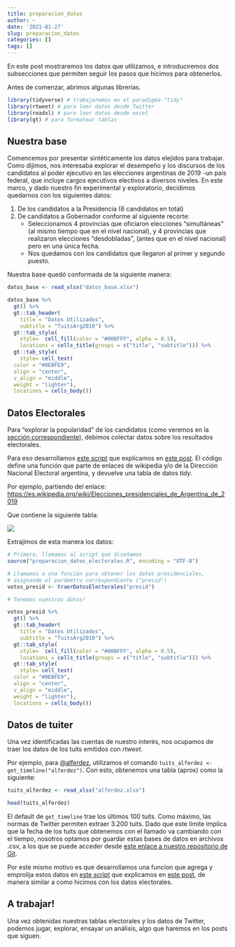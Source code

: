 ```yaml
---
title: preparacion_datos
author: ~
date: '2021-01-27'
slug: preparacion_datos
categories: []
tags: []
---
```


En este post mostraremos los datos que utilizamos, e introduciremos dos subsecciones que permiten seguir los pasos que hicimos para obtenerlos.

Antes de comenzar, abrimos algunas librerías.

```r
library(tidyverse) # trabajaremos en el paradigma "tidy"
library(rtweet) # para leer datos desde Twitter
library(readxl) # para leer datos desde excel
library(gt) # para formatear tablas
```


## Nuestra base

Comencemos por presentar sintéticamente los datos elejidos para trabajar. 
Como dijimos, nos interesaba explorar el desempeño y los discursos de los candidatos al poder ejecutivo en las elecciones argentinas de 2019 -un país federal, que incluye cargos ejecutivos electivos a diversos niveles. 
En este marco, y dado nuestro fin experimental y exploratorio, decidimos quedarnos con los siguientes datos: 

1. De los candidatos a la Presidencia (6 candidatos en total)
2. De candidatos a Gobernador conforme al siguiente recorte:
    + Seleccionamos 4 provincias que oficiaron elecciones "simultáneas" (al mismo tiempo que en el nivel nacional), y 4 provincias que realizaron elecciones "desdobladas", (antes que en el nivel nacional) pero en una única fecha. 
    + Nos quedamos con los candidatos que llegaron al primer y segundo puesto. 
    
Nuestra base quedó conformada de la siguiente manera:

```r
datos_base <- read_xlsx("datos_base.xlsx")

datos_base %>% 
  gt() %>% 
  gt::tab_header(
    title = "Datos Utilizados",
    subtitle = "TuitsArg2019") %>% 
  gt::tab_style(
    style=  cell_fill(color = "#00BFFF", alpha = 0.5),
    locations = cells_title(groups = c("title", "subtitle"))) %>% 
  gt::tab_style(
    style= cell_text(
  color = "#0EBFE9",
  align = "center",
  v_align = "middle",
  weight = "lighter"),
  locations = cells_body())
```


## Datos Electorales

Para "explorar la popularidad" de los candidatos (como veremos en la [sección correspondiente](/explorando_popularidad/)), debimos colectar datos sobre los resultados electorales. 

Para eso desarrollamos [este script](https://github.com/CVFH/Tuits_arg_2019/blob/master/preparacion_datos_electorales.R) que explicamos en [este post](/preparacion_datos_electorales/). El código define una función que parte de enlaces de wikipedia y/o de la Dirección Nacional Electoral argentina, y devuelve una tabla de datos _tidy_.

Por ejemplo, partiendo del enlace: 
[https://es.wikipedia.org/wiki/Elecciones_presidenciales_de_Argentina_de_2019](https://es.wikipedia.org/wiki/Elecciones_presidenciales_de_Argentina_de_2019)

Que contiene la siguiente tabla:

![]("tabla.JPG")

Extrajimos de esta manera los datos:

```r

# Primero, llamamos al script que diseñamos
source("preparacion_datos_electorales.R", encoding = "UTF-8")

# Llamamos a una función para obtener los datos presidenciales, 
# asignando el parámetro correspondiente ("presid")
votos_presid <- traerDatosElectorales("presid")

# Tenemos nuestros datos!

votos_presid %>% 
  gt() %>% 
  gt::tab_header(
    title = "Datos Utilizados",
    subtitle = "TuitsArg2019") %>% 
  gt::tab_style(
    style=  cell_fill(color = "#00BFFF", alpha = 0.5),
    locations = cells_title(groups = c("title", "subtitle"))) %>% 
  gt::tab_style(
    style= cell_text(
  color = "#0EBFE9",
  align = "center",
  v_align = "middle",
  weight = "lighter"),
  locations = cells_body())

```


## Datos de tuiter

Una vez identificadas las cuentas de nuestro interés, nos ocupamos de traer los datos de los tuits emitidos con _rtweet_. 

Por ejemplo, para [@alferdez](https://twitter.com/alferdez?ref_src=twsrc%5Egoogle%7Ctwcamp%5Eserp%7Ctwgr%5Eauthor), utilizamos el comando
`tuits_alferdez <- get_timeline("alferdez")`. Con esto, obtenemos una tabla (aprox) como la siguiente: 

```r
tuits_alferdez <- read_xlsx("alferdez.xlsx")
```


```r

head(tuits_alferdez)

```

El default de `get_timeline` trae los últimos 100 tuits. Como máximo, las normas de Twitter permiten extraer 3.200 tuits. Dado que este límite implica que la fecha de los tuits que obtenemos con el llamado va cambiando con el tiempo, nosotros optamos por guardar estas bases de datos en archivos .csv, a los que se puede acceder desde [este enlace a nuestro repositorio de Git](https://github.com/CVFH/Tuits_arg_2019/tree/master/Data).

Por este mismo motivo es que desarrollamos una funcion que agrega y emprolija estos datos en [este script](https://github.com/CVFH/Tuits_arg_2019/blob/master/preparacion_datos_tuits.R) que explicamos en [este post](/preparacion_datos_tuits/), de manera similar a como hicimos con los datos electorales.

## A trabajar!

Una vez obtenidas nuestras tablas electorales y los datos de Twitter, podemos jugar, explorar, ensayar un análisis, algo que haremos en los posts que siguen.

